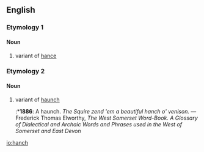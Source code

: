 ==English==
===Etymology 1===
====Noun====
{{infl|en|noun}}

#variant of [[hance]]
===Etymology 2===
====Noun====
{{infl|en|noun}}

#variant of [[haunch]]
#:*'''1886''': A haunch.  ''The Squire zend 'em a beautiful hanch o' venison.'' — Frederick Thomas Elworthy, ''The West Somerset Word-Book.  A Glossary of Dialectical and Archaic Words and Phrases used in the West of Somerset and East Devon'' 
[[io:hanch]]